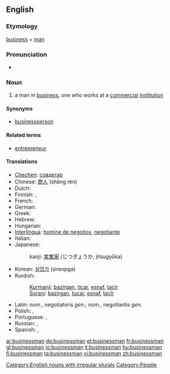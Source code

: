 ==English==
{{wikipedia}}

===Etymology===
[[business]] + [[man]]

===Pronunciation===
* {{audio|en-us-businessman.ogg|Audio (US)}}

===Noun===
{{en-noun|businessmen}}

# a man in [[business]], one who works at a [[commercial]] [[institution]]

====Synonyms====
* [[businessperson]]

====Related terms====
* [[entrepreneur]]

====Translations====
{{trans-top|a man in business, one who works at a commercial institution}}
* [[Chechen]]: [[совдегар]]
* Chinese: [[商人]] (shāng rén)
* Dutch: {{t+|nl|zakenman|m}}
* Finnish: {{t-|fi|liikemies}}, {{t+|fi|bisnesmies}}
* French: {{t+|fr|homme d'affaires|m}}
* German: {{t-|de|Geschäftsmann|m}}
* Greek: {{t+|el|επιχειρηματίας|sc=Grek}}
* Hebrew: {{t|he|איש-עסקים|tr=ysh-'asaqym|m}}
* Hungarian: {{t+|hu|üzletember}}
* [[Interlingua]]: [[homine de negotios]], [[negotiante]]
* Italian: {{t|it|uomo d'affari|m}}
* Japanese:
*: kanji: [[実業家]] (じつぎょうか, jitsugyōka)
{{trans-mid}}
* Korean: [[실업가]] (sireopga}
* Kurdish:
*: [[Kurmanji]]: [[bazirgan]], [[ticar]], [[esnaf]], [[tacir]]
*: [[Sorani]]: [[bazirgan]], [[tucar]], [[esnaf]], [[tacîr]]
* Latin: {{t|la|negotiator}} ''nom.'', negotiatoris ''gen.''; {{t|la|negotians}} ''nom.'', negotiantis ''gen.''
* Polish: {{t|pl|biznesmen|m}}, {{t|pl|przedsiębiorca|m}}
* Portuguese: {{t|pt|empresário|m}}, {{t|pt|homem de negócios|m}}
* Russian: {{t+|ru|предприниматель|m|tr=predprinimátel’|sc=Cyrl}}, {{t+|ru|бизнесмен|m|tr=biznesmén|sc=Cyrl}}
* Spanish: {{t-|es|hombre de negocios}}, {{t-|es|empresario}}
{{trans-bottom}}

[[Category:English nouns with irregular plurals]]
[[Category:People]]

[[ar:businessman]]
[[de:businessman]]
[[et:businessman]]
[[fr:businessman]]
[[gl:businessman]]
[[io:businessman]]
[[it:businessman]]
[[hu:businessman]]
[[fi:businessman]]
[[ta:businessman]]
[[vi:businessman]]
[[zh:businessman]]